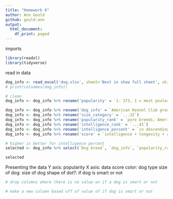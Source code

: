 ```yaml
---
title: "Homework 6"
author: Ann Gould
github: gould-ann
output:
  html_document:
    df_print: paged
---
```


imports
```r
library(readxl)
library(tidyverse)
```

read in data
```r
dog_info <- read_excel('dog.xlsx', sheet='Best in show full sheet', skip = 3)
# print(colnames(dog_info))

# clean
dog_info <- dog_info %>% rename('popularity' = `1- 173, 1 = most poular, US. American Kennel Club registrations 2011, pure breeds only`)

dog_info <- dog_info %>% rename('dog_info' = `American Kennel Club group`)
dog_info <- dog_info %>% rename('size_category' = `...32`)
dog_info <- dog_info %>% rename('popularity_rank' = `pure breeds, American Kennel Club 2011`)
dog_info <- dog_info %>% rename('intelligence_rank' = `...41`)
dog_info <- dog_info %>% rename('intelligence_percent' = `in descending rank (higher score = better),  normalized as percentage...12`)
dog_info <- dog_info %>% rename('score' = `intelligence + longevity + ailments + 50% (purchase price + food costs + grooming score). highest possible score: 4.5`)

# higher is better for intelligence percent
selected <- dog_info %>% select(`Dog breed`, `dog_info`, `popularity_rank`,`intelligence_rank`,`intelligence_percent`,`size_category`, `score`)

selected


```

Presenting the data
Y axis: popularity
X axis: data score
color: dog type
size of dog: size of dog
shape of dot?: if dog is smart or not
```r
# drop columns where there is no value on if a dog is smart or not 

# make a new column based off of value of if dog is smart or not
```

